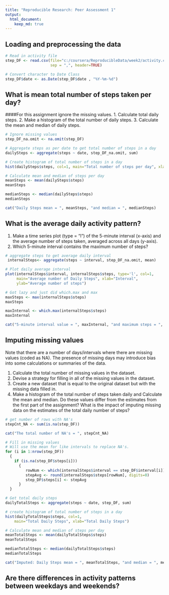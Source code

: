 ```yaml
---
title: "Reproducible Research: Peer Assessment 1"
output: 
  html_document:
    keep_md: true
---
```


## Loading and preprocessing the data
```r

# Read in activity file
step_DF <- read.csv(file="c:/coursera/ReproducibleData/week2/activity.csv",
                    sep = ",", header=TRUE)

# Convert character to Date Class
step_DF$date <- as.Date(step_DF$date , "%Y-%m-%d")
```
## What is mean total number of steps taken per day?
####For this assignment ignore the missing values.
1. Calculate total daily steps.
2. Make a histogram of the total number of daily steps.
3. Calculate the mean and median of daily steps.

```r
# Ignore missing values
step_DF_na.omit <- na.omit(step_DF)

# Aggregate steps as per date to get total number of steps in a day
dailySteps <- aggregate(steps ~ date, step_DF_na.omit, sum)

# Create histogram of total number of steps in a day
hist(dailySteps$steps, col=1, main="Total number of steps per day", xlab="Total number of steps in a day")

```

```r
# Calculate mean and median of steps per day
meanSteps <- mean(dailySteps$steps)
meanSteps

medianSteps <- median(dailySteps$steps)
medianSteps

cat("Daily Steps mean = ", meanSteps, "and median = ", medianSteps)
```
## What is the average daily activity pattern?
1. Make a time series plot (type = “l”) of the 5-minute interval (x-axis) and the average number of steps taken, averaged across all days (y-axis).
2. Which 5-minute interval contains the maximum number of steps?

```r
# aggregate steps to get average daily interval
 internalSteps<- aggregate(steps ~ interval, step_DF_na.omit, mean)

# Plot daily average interval
plot(internalSteps$interval, internalSteps$steps, type='l', col=1, 
     main="Average number of Daily Steps", xlab="Interval", 
     ylab="Average number of steps")
```

```r
# Got lazy and just did which.max and max
maxSteps <- max(internalSteps$steps)
maxSteps

maxInternal <- which.max(internalSteps$steps)
maxInternal

cat("5-minute interval value = ", maxInternal, "and maximum steps = ", maxSteps)

```

## Imputing missing values
Note that there are a number of days/intervals where there are missing values (coded as NA). The presence of missing days may introduce bias into some calculations or summaries of the data.

1. Calculate the total number of missing values in the dataset.
2. Devise a strategy for filling in all of the missing values in the dataset.
3. Create a new dataset that is equal to the original dataset but with the missing data filled in.
4. Make a histogram of the total number of steps taken daily and Calculate the mean and median. Do these values differ from the estimates from the first part of the assignment? What is the impact of imputing missing data on the estimates of the total daily number of steps?

```r
# get number of rows with NA's
stepCnt_NA <- sum(is.na(step_DF))

cat("The total number of NA's = ", stepCnt_NA)

```

```r
# Fill in missing values
# Will use the mean for like intervals to replace NA's.  
for (i in 1:nrow(step_DF))
  {
    if (is.na(step_DF$steps[i]))
      {
         rowNum <- which(internalSteps$interval == step_DF$interval[i])
         stepAvg <- round(internalSteps$steps[rowNum], digits=0)
         step_DF$steps[i] <- stepAvg
      }
  }

# Get total daily steps
dailyTotalSteps <- aggregate(steps ~ date, step_DF, sum)

# create histogram of total number of steps in a day
hist(dailyTotalSteps$steps, col=1,
    main="Total Daily Steps", xlab="Total Daily Steps")
```

```r
# Calculate mean and median of steps per day
meanTotalSteps <- mean(dailyTotalSteps$steps)
meanTotalSteps

medianTotalSteps <- median(dailyTotalSteps$steps)
medianTotalSteps

cat("Imputed: Daily Steps mean = ", meanTotalSteps, "and median = ", medianTotalSteps)
```


## Are there differences in activity patterns between weekdays and weekends?

